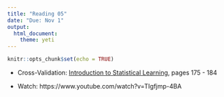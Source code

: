 ```yaml
---
title: "Reading 05"
date: "Due: Nov 1"
output: 
  html_document: 
    theme: yeti
---
```


```r
knitr::opts_chunk$set(echo = TRUE)
```

- Cross-Validation: [Introduction to Statistical Learning](https://www-bcf.usc.edu/~gareth/ISL/ISLR%20First%20Printing.pdf), pages 175 - 184 
    
- Watch: https://www.youtube.com/watch?v=TIgfjmp-4BA
    
    





